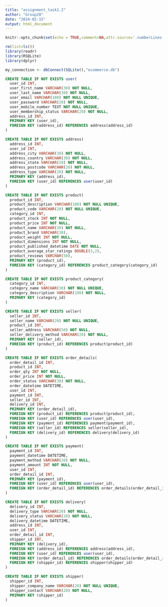 ```yaml
---
title: "assignment_task1.2"
author: "Group20"
date: "2024-02-15"
output: html_document
---
```


```r
knitr::opts_chunk$set(echo = TRUE,comment=NA,attr.source='.numberLines')

rm(list=ls())
library(readr)
library(RSQLite)
library(dplyr)
```

```r
my_connection <- dbConnect(SQLite(),"ecommerce.db")
```

```sql
CREATE TABLE IF NOT EXISTS user(
  user_id INT,
  user_first_name VARCHAR(30) NOT NULL,
  user_last_name VARCHAR(30) NOT NULL,
  user_email VARCHAR(100) NOT NULL UNIQUE,
  user_password VARCHAR(20) NOT NULL,
  user_mobile_number TEXT NOT NULL UNIQUE,
  user_membership_status VARCHAR(20) NOT NULL,
  address_id INT,
  PRIMARY KEY (user_id),
  FOREIGN KEY (address_id) REFERENCES address(address_id)
)
```

```sql
CREATE TABLE IF NOT EXISTS address(
  address_id INT,
  user_id INT,
  address_city VARCHAR(30) NOT NULL,
  address_country VARCHAR(30) NOT NULL,
  address_state VARCHAR(20) NOT NULL,
  address_postcode VARCHAR(20) NOT NULL,
  address_type VARCHAR(20) NOT NULL,
  PRIMARY KEY (address_id),
  FOREIGN KEY (user_id) REFERENCES user(user_id)
)
```


```sql
CREATE TABLE IF NOT EXISTS product(
  product_id INT,
  product_description VARCHAR(100) NOT NULL UNIQUE,
  product_code VARCHAR(20) NOT NULL UNIQUE,
  category_id INT,
  product_stock INT NOT NULL,
  product_price INT NOT NULL,
  product_name VARCHAR(30) NOT NULL,
  product_brand VARCHAR(30),
  product_weight INT NOT NULL,
  product_dimensions INT NOT NULL,
  product_published_datetime DATE NOT NULL,
  product_average_star_ratings DOUBLE(3,2),
  product_reviews VARCHAR(50),
  PRIMARY KEY (product_id),
  FOREIGN KEY (category_id) REFERENCES product_category(category_id)
)
```

```sql
CREATE TABLE IF NOT EXISTS product_category(
  category_id INT,
  category_name VARCHAR(30) NOT NULL UNIQUE,
  category_description VARCHAR(100) NOT NULL,
  PRIMARY KEY (category_id)
)
```

```sql
CREATE TABLE IF NOT EXISTS seller(
  seller_id INT,
  seller_name VARCHAR(20) NOT NULL UNIQUE,
  product_id INT,
  seller_address VARCHAR(50) NOT NULL,
  seller_delivery_method VARCHAR(20) NOT NULL,
  PRIMARY KEY (seller_id),
  FOREIGN KEY (product_id) REFERENCES product(product_id)
)
```

```sql
CREATE TABLE IF NOT EXISTS order_details(
  order_detail_id INT,
  product_id INT,
  order_qty INT NOT NULL,
  order_price INT NOT NULL,
  order_status VARCHAR(30) NOT NULL,
  order_datetime DATETIME,
  user_id INT,
  payment_id INT,
  seller_id INT,
  delivery_id INT,
  PRIMARY KEY (order_detail_id),
  FOREIGN KEY (product_id) REFERENCES product(product_id),
  FOREIGN KEY (user_id) REFERENCES user(user_id),
  FOREIGN KEY (payment_id) REFERENCES payment(payment_id),
  FOREIGN KEY (seller_id) REFERENCES seller(seller_id),
  FOREIGN KEY (delivery_id) REFERENCES delivery(delivery_id)
)
```

```sql
CREATE TABLE IF NOT EXISTS payment(
  payment_id INT,
  payment_datetime DATETIME,
  payment_method VARCHAR(20) NOT NULL,
  payment_amount INT NOT NULL,
  user_id INT,
  order_detail_id INT,
  PRIMARY KEY (payment_id),
  FOREIGN KEY (user_id) REFERENCES user(user_id),
  FOREIGN KEY (order_detail_id) REFERENCES order_details(order_detail_id)
)
```


```sql
CREATE TABLE IF NOT EXISTS delivery(
  delivery_id INT,
  delivery_type VARCHAR(20) NOT NULL,
  delivery_status VARCHAR(20) NOT NULL,
  delivery_datetime DATETIME,
  address_id INT,
  user_id INT,
  order_detail_id INT,
  shipper_id INT,
  PRIMARY KEY (delivery_id),
  FOREIGN KEY (address_id) REFERENCES address(address_id),
  FOREIGN KEY (user_id) REFERENCES user(user_id),
  FOREIGN KEY (order_detail_id) REFERENCES order_details(order_detail_id),
  FOREIGN KEY (shipper_id) REFERENCES shipper(shipper_id)
)
```

```sql
CREATE TABLE IF NOT EXISTS shipper(
  shipper_id INT,
  shipper_company_name VARCHAR(20) NOT NULL UNIQUE,
  shipper_contact VARCHAR(20) NOT NULL,
  PRIMARY KEY (shipper_id)
)
```